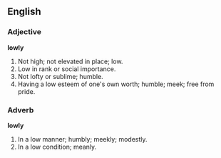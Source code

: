 ==English==

===Adjective===

'''lowly'''

#Not high; not elevated in place; low.
#Low in rank or social importance.
#Not lofty or sublime; humble.
#Having a low esteem of one's own worth; humble; meek; free from pride.

===Adverb===

'''lowly'''

#In a low manner; humbly; meekly; modestly.
#In a low condition; meanly.